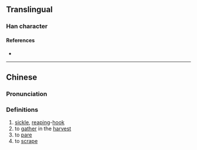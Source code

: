 {{character info}}
==Translingual==

===Han character===
{{Han char|rn=18|rad=刀|as=03|sn=5|four=|canj=MLN|ids=⿰工刂}}

====References====
* {{Han ref|kx=0136.150|hdz=10324.010|uh=34DA|ud=13530}}

----

==Chinese==
{{zh-forms}}

===Pronunciation===
{{zh-pron
|m=gōng
|c=gung1
|mc=y
|oc=
|ma=
|cat=n,v
}}

===Definitions===
{{zh-hanzi}}

# [[sickle]], [[reaping]]-[[hook]]
# to [[gather]] in the [[harvest]]
# to [[pare]]
# to [[scrape]]